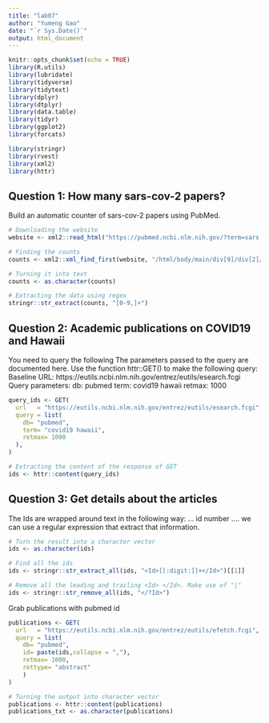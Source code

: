 ```yaml
---
title: "lab07"
author: "Yumeng Gao"
date: "`r Sys.Date()`"
output: html_document
---
```


```r
knitr::opts_chunk$set(echo = TRUE)
library(R.utils)
library(lubridate)
library(tidyverse)
library(tidytext)
library(dplyr)
library(dtplyr)
library(data.table)
library(tidyr)
library(ggplot2)
library(forcats)

library(stringr)
library(rvest)
library(xml2)
library(httr)
```

## Question 1: How many sars-cov-2 papers?
Build an automatic counter of sars-cov-2 papers using PubMed. 
```r
# Downloading the website
website <- xml2::read_html("https://pubmed.ncbi.nlm.nih.gov/?term=sars-cov-2")

# Finding the counts
counts <- xml2::xml_find_first(website, "/html/body/main/div[9]/div[2]/div[2]/div[1]/div[1]/span")

# Turning it into text
counts <- as.character(counts)

# Extracting the data using regex
stringr::str_extract(counts, "[0-9,]+")
```

## Question 2: Academic publications on COVID19 and Hawaii
You need to query the following The parameters passed to the query are documented here.
Use the function httr::GET() to make the following query:
Baseline URL: https://eutils.ncbi.nlm.nih.gov/entrez/eutils/esearch.fcgi
Query parameters:
  db: pubmed
  term: covid19 hawaii
  retmax: 1000

```r
query_ids <- GET(
  url   = "https://eutils.ncbi.nlm.nih.gov/entrez/eutils/esearch.fcgi",
  query = list(
    db= "pubmed",
    term= "covid19 hawaii",
    retmax= 1000
  ), 
)

# Extracting the content of the response of GET
ids <- httr::content(query_ids)
```

## Question 3: Get details about the articles
The Ids are wrapped around text in the following way: <Id>... id number ...</Id>. we can use a regular expression that extract that information. 
```r
# Turn the result into a character vector
ids <- as.character(ids)

# Find all the ids 
ids <- stringr::str_extract_all(ids, "<Id>[[:digit:]]+</Id>")[[1]]

# Remove all the leading and trailing <Id> </Id>. Make use of "|"
ids <- stringr::str_remove_all(ids, "</?Id>")
```


Grab publications with pubmed id 
```r
publications <- GET(
  url   = "https://eutils.ncbi.nlm.nih.gov/entrez/eutils/efetch.fcgi",
  query = list(
    db= "pubmed",
    id= paste(ids,collapse = ","),
    retmax= 1000,
    rettype= "abstract"
    )
)

# Turning the output into character vector
publications <- httr::content(publications)
publications_txt <- as.character(publications)
```








